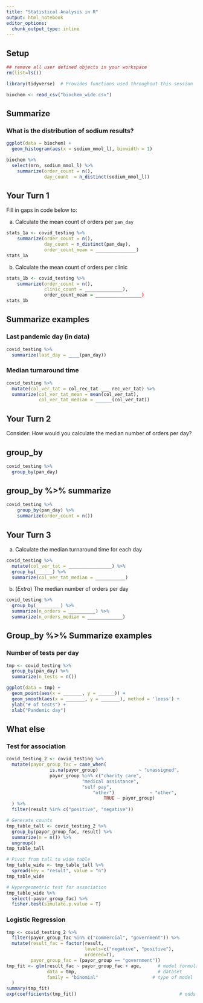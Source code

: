```yaml
---
title: "Statistical Analysis in R"
output: html_notebook
editor_options: 
  chunk_output_type: inline
---
```


## Setup

```r
## remove all user defined objects in your workspace
rm(list=ls())

library(tidyverse)  # Provides functions used throughout this session

biochem <- read_csv("biochem_wide.csv")
```

## Summarize

### What is the distribution of sodium results?
```r
ggplot(data = biochem) +
  geom_histogram(aes(x = sodium_mmol_l), binwidth = 1)
```


```r
biochem %>%
  select(mrn, sodium_mmol_l) %>%
	summarize(order_count = n(),
	          day_count  = n_distinct(sodium_mmol_l)) 
```

## Your Turn 1

Fill in gaps in code below to:

a) Calculate the mean count of orders per `pan_day`
 
```r
stats_1a <- covid_testing %>%
	summarize(order_count = n(),
	          day_count = n_distinct(pan_day),
	          order_count_mean = _______________)
stats_1a
```

b) Calculate the mean count of orders per clinic

```r
stats_1b <- covid_testing %>%
	summarize(order_count = n(),
	          clinic_count = ______________),
	          order_count_mean = _________________)
stats_1b
```

## Summarize examples

### Last pandemic day (in data)
```r
covid_testing %>%
  summarize(last_day = ____(pan_day))
```

### Median turnaround time
```r
covid_testing %>%
  mutate(col_ver_tat = col_rec_tat ___ rec_ver_tat) %>%
  summarize(col_ver_tat_mean = mean(col_ver_tat),
            col_ver_tat_median = ______(col_ver_tat))
```

## Your Turn 2
Consider: How would you calculate the median number of orders per day?

## group_by

```r
covid_testing %>% 
  group_by(pan_day)
```

## group_by %>% summarize

```r
covid_testing %>%
	group_by(pan_day) %>%
	summarize(order_count = n())
```

## Your Turn 3

a) Calculate the median turnaround time for each day

```r
covid_testing %>%
  mutate(col_ver_tat = ________________) %>%
  group_by(______) %>%
  summarize(col_ver_tat_median = ___________)
```

b) (*Extra*) The median number of orders per day

```r
covid_testing %>%
  group_by(_________) %>%
  summarize(n_orders = __________) %>%
  summarize(n_orders_median = _____________)
```

## Group_by %>% Summarize examples

### Number of tests per day
```r
tmp <- covid_testing %>%
  group_by(pan_day) %>%
  summarize(n_tests = n())

ggplot(data = tmp) +
  geom_point(aes(x = _______, y = ______)) +
  geom_smooth(aes(x = _______, y = _______), method = 'loess') +
  ylab("# of tests") +
  xlab("Pandemic day")
```

## What else

### Test for association
```r
covid_testing_2 <- covid_testing %>%
  mutate(payor_group_fac = case_when(
				is.na(payor_group) 			     ~ "unassigned",
				payor_group %in% c("charity care", 
						    "medical assistance", 
						    "self pay", 
					            "other") 		     ~ "other",
									TRUE ~ payor_group)
  ) %>%
  filter(result %in% c("positive", "negative"))
```

```r
# Generate counts
tmp_table_tall <- covid_testing_2 %>% 
  group_by(payor_group_fac, result) %>%
  summarize(n = n()) %>%
  ungroup()
tmp_table_tall

# Pivot from tall to wide table
tmp_table_wide <- tmp_table_tall %>%
  spread(key = "result", value = "n")
tmp_table_wide
```

```r
# Hypergeometric test for association
tmp_table_wide %>%
  select(-payor_group_fac) %>%
  fisher.test(simulate.p.value = T)
```

### Logistic Regression
```r
tmp <- covid_testing_2 %>%
  filter(payor_group_fac %in% c("commercial", "government")) %>%
  mutate(result_fac = factor(result, 
                             levels=c("negative", "positive"), 
                             ordered=T),
         payor_group_fac = (payor_group == "government"))
tmp_fit <- glm(result_fac ~ payor_group_fac + age,  	# model formula
               data = tmp,                           	# dataset
               family = "binomial"                    # type of model
  )
summary(tmp_fit)
exp(coefficients(tmp_fit))  					                # odds
```


